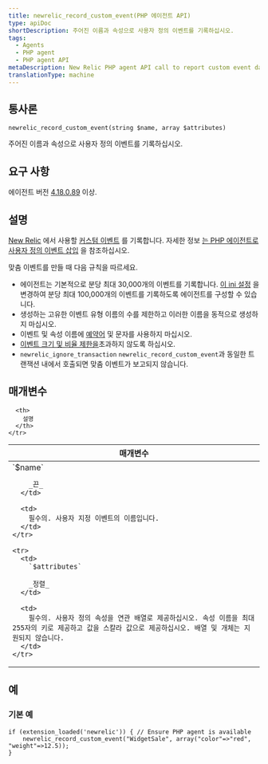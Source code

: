 ```yaml
---
title: newrelic_record_custom_event(PHP 에이전트 API)
type: apiDoc
shortDescription: 주어진 이름과 속성으로 사용자 정의 이벤트를 기록하십시오.
tags:
  - Agents
  - PHP agent
  - PHP agent API
metaDescription: New Relic PHP agent API call to report custom event data to New Relic.
translationType: machine
---
```


## 통사론

```
newrelic_record_custom_event(string $name, array $attributes)
```

주어진 이름과 속성으로 사용자 정의 이벤트를 기록하십시오.

## 요구 사항

에이전트 버전 [4.18.0.89](/docs/release-notes/agent-release-notes/php-release-notes/php-agent-418089) 이상.

## 설명

[New Relic](/docs/insights/new-relic-insights/understanding-insights/new-relic-insights) 에서 사용할 [커스텀 이벤트](/docs/using-new-relic/welcome-new-relic/getting-started/glossary#custom%20event) 를 기록합니다. 자세한 정보 [는 PHP 에이전트로 사용자 정의 이벤트 삽입](/docs/insights/new-relic-insights/adding-querying-data/inserting-custom-events-new-relic-agents#php-att) 을 참조하십시오.

<Callout variant="tip">
  맞춤 이벤트를 만들 때 다음 규칙을 따르세요.

  * 에이전트는 기본적으로 분당 최대 30,000개의 이벤트를 기록합니다. [이 ini 설정](/docs/apm/agents/php-agent/configuration/php-agent-configuration/#inivar-custom-events-maxsamples) 을 변경하여 분당 최대 100,000개의 이벤트를 기록하도록 에이전트를 구성할 수 있습니다.
  * 생성하는 고유한 이벤트 유형 이름의 수를 제한하고 이러한 이름을 동적으로 생성하지 마십시오.
  * 이벤트 및 속성 이름에 [예약어](/docs/data-apis/custom-data/custom-events/data-requirements-limits-custom-event-data/#reserved-words) 및 문자를 사용하지 마십시오.
  * [이벤트 크기 및 비율 제한을](/docs/data-apis/custom-data/custom-events/data-requirements-limits-custom-event-data/)초과하지 않도록 하십시오.
  * `newrelic_ignore_transaction` `newrelic_record_custom_event`과 동일한 트랜잭션 내에서 호출되면 맞춤 이벤트가 보고되지 않습니다.
</Callout>

## 매개변수

<table>
  <thead>
    <tr>
      <th width="25%">
        매개변수
      </th>

      <th>
        설명
      </th>
    </tr>
  </thead>

  <tbody>
    <tr>
      <td>
        `$name`

        _끈_
      </td>

      <td>
        필수의. 사용자 지정 이벤트의 이름입니다.
      </td>
    </tr>

    <tr>
      <td>
        `$attributes`

        _정렬_
      </td>

      <td>
        필수의. 사용자 정의 속성을 연관 배열로 제공하십시오. 속성 이름을 최대 255자의 키로 제공하고 값을 스칼라 값으로 제공하십시오. 배열 및 개체는 지원되지 않습니다.
      </td>
    </tr>
  </tbody>
</table>

## 예

### 기본 예

```
if (extension_loaded('newrelic')) { // Ensure PHP agent is available
    newrelic_record_custom_event("WidgetSale", array("color"=>"red", "weight"=>12.5));
}
```